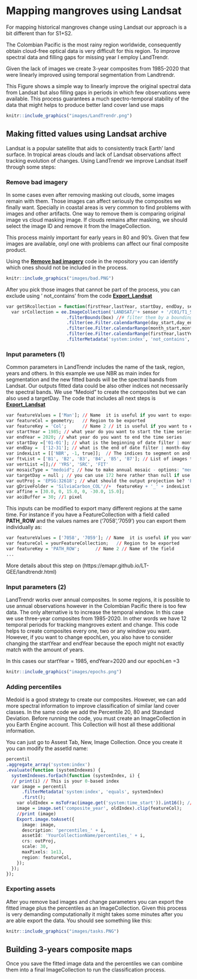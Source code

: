 # Mapping mangroves using Landsat

For mapping historical mangroves change using Landsat our approach is a bit different than for S1+S2.

The Colombian Pacific is the most rainy region worldwide, consequently obtain cloud-free optical data is very difficult for this region. To improve spectral data and filling gaps for missing year I employ LandTrendr.

Given the lack of images we create 3-year composites from 1985-2020 that were linearly improved using temporal segmentation from Landtrendr.

This Figure shows a simple way to linearly improve the original spectral data from Landsat but also
filling gaps in periods in which few observations were available. This process guarantees a much spectro-temporal stability of the data that might helps to produce better land cover land use maps  


```{r my-fig3, out.width = "450px",fig.cap="LandTrendr segmentation example", echo=FALSE, message=FALSE}
knitr::include_graphics("images/LandTrendr.png")
```

## Making fitted values using Landsat archive

Landsat is a popular satellite that aids to consistently track Earth' land surface.
In tropical areas clouds and lack of Landsat observations affect tracking evolution of changes. Using LandTrendr we improve Landsat itself through some steps:


### Remove bad imagery 

In some cases even after removing masking out clouds, some images remain with them. Those images can affect seriously the composites we finally want. Specially in coastal areas is very common to find problems with images and other artifacts. One way to remove them is comparing original image vs cloud masking image. If clouds remains after masking, we should select the image ID and remove it from the ImageCollection.

This process mainly important for early years in 80 and 90's. Given that few images are available, onyl one with problems can affect our final composite product.

Using the [**Remove bad imagery**](https://code.earthengine.google.com/43d416db058f4ba9acecb4c48416cc9e){target="_blank"} code in the repository you can identify which ones should not be included in the process.


```{r my-fig4, out.width = "150%", fig.cap="Image with remaing clouds (left), original image (right)", echo=FALSE, message=FALSE}
knitr::include_graphics("images/bad.PNG")
```

After you pick those images that cannot be part of the process, you can exclude using ' not_contains' from the 
code [**Export_Landsat**](https://code.earthengine.google.com/43d416db058f4ba9acecb4c48416cc9e){target="_blank"}

```{r eval=FALSE}
var getSRcollection = function(firstYear,lastYear, startDay, endDay, sensor, box) {
  var srCollection = ee.ImageCollection('LANDSAT/'+ sensor + '/C01/T1_SR') //# get surface reflectance images
                       .filterBounds(box) //# filter them by a bounding box
                       .filter(ee.Filter.calendarRange(day_start,day_end,'day_of_month'))
                       .filter(ee.Filter.calendarRange(month_start,month_end,'month')) 
                       .filter(ee.Filter.calendarRange(firstYear,lastYear,'year'))
                       .filterMetadata('system:index', 'not_contains', 'LT04_010059_19871113')}
```

### Input parameters (1)

Common parameters in LandTrendr includes the name of the task, region, years and others.
In this example we use NBR as main index for segmentation and the new fitted bands will be the spectral bands 
from Landsat. Our outputs fitted data could be also other indices not necessarily the spectral bands. We use "Medoid" to create the composites but we can also used a targetDay. The code that includes all next steps is
[**Export_Landsat**](https://code.earthengine.google.com/43d416db058f4ba9acecb4c48416cc9e){target="_blank"}

```{r eval=FALSE}
var featureValues = ['Man']; // Name  it is useful if you want to export many different regions
var featureCol = geometry;   // Region to be exported
var featureKey = 'Col';      // Name 2 // it is useful if you want to export many different regions
var startYear = 1985; // what year do you want to start the time series  
var endYear = 2020; // what year do you want to end the time series
var startDay =['01-01']; // what is the beginning of date filter | month-day
var endDay =  ['12-31']; // what is the end of date filter | month-day
var indexList = [['NBR', -1, true]];  // The indices to segment on and the invert coefficient
var ftvList = ['B1', 'B2', 'B3', 'B4', 'B5', 'B7']; // List of images to export
var vertList =[];// 'YRS', 'SRC', 'FIT'
var mosaicType = "medoid"; // how to make annual mosaic - options: "medoid", "targetDay"
var targetDay = null ; // you can use 172 here rather than null if use "targetDay" // if running "targetDay" mosaic, what day of year should be the target
var outProj = 'EPSG:32618'; // what should the output projection be? 'EPSG:2317' for SouthAmerica
var gDriveFolder = 'SilviaCarbon_COL'//+  featureKey + '_' + indexList[0][0]; // what is the name of the Google Drive folder that you want the outputs placed in
var affine = [30.0, 0, 15.0, 0, -30.0, 15.0];
var aoiBuffer = 30; //1 pixel
```

This inputs can be modified to export many different regions at the same time. For instance if you have a FeatureCollection with a field called **PATH_ROW** and the values names are ('7058','7059') you can export them individually as:

```{r eval=FALSE}
var featureValues = ['7058', '7059']; // Name  it is useful if you want to export many different regions
var featureCol = yourFeatureCollection;   // Region to be exported
var featureKey = 'PATH_ROW';      // Name 2 // Name of the field
...

```
More details about this step on (https://emapr.github.io/LT-GEE/landtrendr.html)


### Input parameters (2)

LandTrendr works over annual composites. In some regions, it is possible to use annual observations however in the Colombian Pacific there is too few data. The only alternative is to increase the 
temporal window. In this case we use three-year composites from 1985-2020. In other words we have 12 temporal periods for tracking mangroves extent and change. This code helps to create composites every one, two or any window you want.
However, if you want to change epochLen, you also have to consider changing the startYear and endYear because the epoch might not exactly match with the amount of years. 

In this cases our startYear = 1985, endYear=2020 and our epochLen =3

```{r my-fig5, out.width = "30%", fig.cap="Epochs", echo=FALSE, message=FALSE}
knitr::include_graphics("images/epochs.png")
```

### Adding percentiles

Medoid is a good strategy to create our composites. However, we can add more spectral information to improve classification of similar land cover classes. In the same code we add the Percentile 20, 80 and Standard Deviation.
Before running the code, you must create an ImageCollection in you Earth Engine account. This Collection will host all these additional information.

You can just go to Assest Tab, New, Image Collection. Once you create it you can modify the assetId name:

```{r eval=FALSE}
percentil
.aggregate_array('system:index')
.evaluate(function (systemIndexes) {
  systemIndexes.forEach(function (systemIndex, i) {
  // print(i) // This is your 0-based index
  var image = percentil
      .filterMetadata('system:index', 'equals', systemIndex)
      .first();
    var oldIndex = msToFrac(image.get('system:time_start')).int16(); //get mills to year
    image = image.set('composite_year', oldIndex).clip(featureCol);
    //print (image)  
    Export.image.toAsset({
      image: image,
      description: 'percentiles_' + i,
      assetId: 'YourCollectionName/percentiles_' + i, 
      crs: outProj,
      scale: 30,
      maxPixels: 1e13,
      region: featureCol,
    });      
  });
});
```

### Exporting assets

After you remove bad images and change parameters you can export the fitted image plus the percentiles as an ImageCollection. Given this process is very demanding computationally it might takes some minutes after you are able export the data. You should see something like this:

```{r my-fig6, out.width = "80%", fig.cap="Tasks", echo=FALSE, message=FALSE}
knitr::include_graphics("images/tasks.PNG")
```


## Building 3-years composite maps

Once you save the fitted image data and the percentiles we can combine them into a final ImageCollection to run the classification process.



